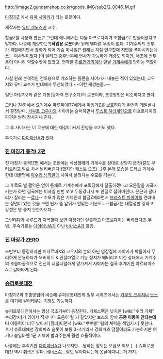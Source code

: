 http://image2.gundamshop.co.kr/goods_IMG/sub2/2_0046_M.gif


[[마징가Z]] 에서 [[유미 사야카]]가 타는 로봇이다.

제작자는 [[유미 겐노스케]] 교수. 

합금Z를 사용해 만든[* 그런데 애니에서는 다들 아프로다이가 초합금Z로 만들어졌다고 말한다. 나중에 개량한듯?]'''작업용 로봇'''이라 원래 별다른 무장이 없다. 기계수와의 전투가 격렬해지면서 강화가 되어 가슴 미사일[* 원래는 지질 연구할때 지면을 폭파시키는데 쓰는 미사일이었다.]이 달리고 중후반부에 연사가 가능하게 개량도 되지만, 애초에 전투용이 아니라 약할수밖에 없었고, 연약한 [[히로인]]기믹이라 맨날 [[기계수]]에게 당하는 역할이다.

사실 원래 본격적인 전투용으로 개조하는 플랜을 사야카가 내놓은 적이 있었는데, 코우지와 유미 교수가 반대해서 무산되었다.~~이런 개쌍놈들.~~

일단 마징가Z와 같은 계통(광자력 연구소계)의 로봇이라, 조종방법은 비슷하다고 한다.

그러나 74화에서 [[요기계수]] [[파루피아Π7]]에게서 [[마징가Z]]를 보호하다가 완전히 개발살나서 끝장난다. [[카부토 코우지]]와 사야카는 슬퍼하면서 [[루스트 허리케인]]으로 아프로다이의 파편을 날려 장사지내 준다.

그 후 사야카는 이 로봇에 대한 애정이 커서 환영을 보기도 했다.

후속기로 [[다이아난A]]가 있다.

=== [[진 마징가 충격! Z편]] ===
진 마징가 충격!Z편 에서는 초반에는 석상형태의 기계수를 상대로 상당히 분전(칼도 부러트리고 발로 차서 날려버린다!)했지만 캐스트 오프(...)후 본래 모습을 드러낸 기계수한테 데꿀멍에 [[아수라 남작]]한테 차여서 날려지는 수모를 겪는다. 

그 후로도 별 활약은 없이 통체로 기계수에게 포획당해서 탈출하겠다고 오른팔을 자폭시키는가 하면 결국에는 미사일 한번 쏘고 두동강나서 또 인질로 잡혀버린다. 은근히 팔다리가 잘리는 --[[료나]]-- 수모가 많은 기체인데 합금Z제라면서 [[브레스트 파이어]]를 견뎌내는 장면이 있는 것을 보면 뭔가 좀 앞뒤가 안맞는 기분도...--합금Z는 내열성만 강하고 강성은 영 좋지 못한가보다--

그런데다가 [[사루드]]가 자폭할때 보면 마징가만 탈출하고 아프로다이는 버려졌다(!).무념...후속기로는 [[다이아난A]]가 아닌 [[비너스A]]가 등장. 

=== [[진 마징가 ZERO]] ===

초반부터 등장하지만 미네르바X와 코우지의 본의 아닌 염장질에 사야카가 빡돌아서 무리하게 운용하다가 오버히트 & 관절파열로 기능 정지가 돼버리고 이런 상태에서 기계수의 초음파공격으로 전신이 너덜너덜하게 망가져서 사야카는 결국 후계기인 아르테미스 A로 갈아타게 된다.

=== [[슈퍼로봇대전]] ===
마징가Z와 조종방법이 비슷해 슈퍼로봇대전의 일부 시리즈에서는 [[카부토 코우지]]나 [[보스]]를 여기에 갈아태우는 기행도 가능하다. 

슈퍼로봇대전에서는 항상 극초기부터 등장한다. 기체스펙은 낮지만 [wiki:"수리 기체" 수리장치]가 있어서 적게나마 도움이 될 거 같았지만 보스와 함께 '''공중 이동이 안되는데다''' 이동력이 너무 낮아서 [힐러]이면서 [wiki:"뿌뿌뽕" 팀의 체력을 책임지지] 못한다. 후기 슈로대에선 강화파츠 슬롯이 보통 3~4개라서 강화파츠 땜질이라도 가능하지만 여기다 붙일바엔 1군 기체에 발라주는게 훨씬 효율적이다. 

나중에는 후속기인 [[다이아난A]]가 나오지만... 당하는 정도는 오십보 백보.(...) 슈퍼로봇대전 역시 취급은 같다. [[비너스A]]는 잘도 날아다니는데 못날아다니는거 까지.
